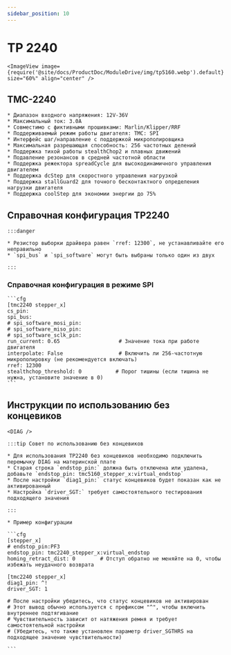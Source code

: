 ```yaml
---
sidebar_position: 10
---
```




# TP 2240

    <ImageView image={require('@site/docs/ProductDoc/ModuleDrive/img/tp5160.webp').default} size="60%" align="center" />

## TMC-2240

    * Диапазон входного напряжения: 12V-36V
    * Максимальный ток: 3.0A
    * Совместимо с фиктивными прошивками: Marlin/Klipper/RRF
    * Поддерживаемый режим работы двигателя: TMC: SPI
    * Интерфейс шаг/направление с поддержкой микрополировщика
    * Максимальная разрешающая способность: 256 частотных делений
    * Поддержка тихой работы stealthChop2 и плавных движений
    * Подавление резонансов в средней частотной области
    * Поддержка режектора spreadCycle для высокодинамичного управления двигателем
    * Поддержка dcStep для скоростного управления нагрузкой
    * Поддержка stallGuard2 для точного бесконтактного определения нагрузки двигателя
    * Поддержка coolStep для экономии энергии до 75%

## Справочная конфигурация TP2240

    :::danger

    * Резистор выборки драйвера равен `rref: 12300`, не устанавливайте его неправильно
    * `spi_bus` и `spi_software` могут быть выбраны только один из двух
    
    :::

### Справочная конфигурация в режиме SPI

    ```cfg
    [tmc2240 stepper_x]
    cs_pin: 
    spi_bus: 
    # spi_software_mosi_pin:
    # spi_software_miso_pin:
    # spi_software_sclk_pin: 
    run_current: 0.65                   # Значение тока при работе двигателя
    interpolate: False                  # Включить ли 256-частотную микрополировку (не рекомендуется включать)
    rref: 12300
    stealthchop_threshold: 0           # Порог тишины (если тишина не нужна, установите значение в 0)
    ```

## Инструкции по использованию без концевиков

    <DIAG />

    :::tip Совет по использованию без концевиков
    
    * Для использования TP2240 без концевиков необходимо подключить перемычку DIAG на материнской плате
    * Старая строка `endstop_pin:` должна быть отключена или удалена, добавьте `endstop_pin: tmc5160_stepper_x:virtual_endstop`
    * После настройки `diag1_pin:` статус концевиков будет показан как не активированный
    * Настройка `driver_SGT:` требует самостоятельного тестирования подходящего значения

    :::

    * Пример конфигурации

    ```cfg
    [stepper_x]
    # endstop_pin:PF3
    endstop_pin: tmc2240_stepper_x:virtual_endstop
    homing_retract_dist: 0        # Отступ обратно не меняйте на 0, чтобы избежать неудачного возврата

    [tmc2240 stepper_x]
    diag1_pin: ^!
    driver_SGT: 1

    # После настройки убедитесь, что статус концевиков не активирован
    # Этот вывод обычно используется с префиксом "^", чтобы включить внутреннее подтягивание
    # Чувствительность зависит от натяжения ремня и требует самостоятельной настройки
    # (Убедитесь, что также установлен параметр driver_SGTHRS на подходящее значение чувствительности)

    ```
